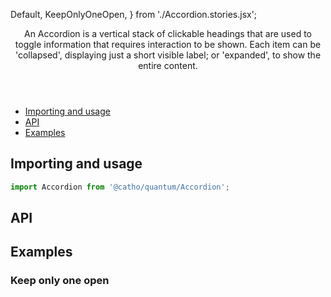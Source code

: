 


  Default,
  KeepOnlyOneOpen,
} from './Accordion.stories.jsx';

<Meta title="Accordion" component={Accordion}  />

<Header title="Accordion">
  An Accordion is a vertical stack of clickable headings that are used to toggle information that requires interaction to be shown. Each item can be 'collapsed', displaying just a short visible label; or 'expanded', to show the entire content.
</Header>

- [Importing and usage](#importing)
- [API](#api)
- [Examples](#examples)

## <a id="importing"></a>Importing and usage

```js
import Accordion from '@catho/quantum/Accordion';
```

<Canvas>
  <Story story={Default} />
</Canvas>

## <a id="api"></a>API

<ArgsTable of={Accordion} />

## <a id="examples"></a>Examples

### Keep only one open

<Canvas>
  <Story story={KeepOnlyOneOpen} />
</Canvas>